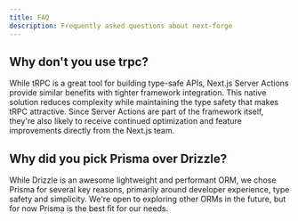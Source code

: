 ```yaml
---
title: FAQ
description: Frequently asked questions about next-forge
---
```


## Why don't you use trpc?

While tRPC is a great tool for building type-safe APIs, Next.js Server Actions provide similar benefits with tighter framework integration. This native solution reduces complexity while maintaining the type safety that makes tRPC attractive. Since Server Actions are part of the framework itself, they're also likely to receive continued optimization and feature improvements directly from the Next.js team.

## Why did you pick Prisma over Drizzle?

While Drizzle is an awesome lightweight and performant ORM, we chose Prisma for several key reasons, primarily around developer experience, type safety and simplicity. We're open to exploring other ORMs in the future, but for now Prisma is the best fit for our needs.